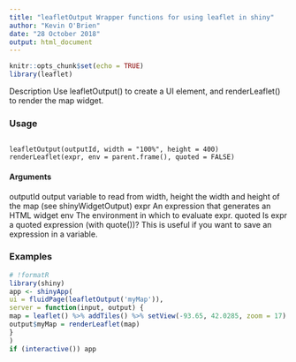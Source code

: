 ```yaml
---
title: "leafletOutput Wrapper functions for using leaflet in shiny"
author: "Kevin O'Brien"
date: "28 October 2018"
output: html_document
---
```


```r
knitr::opts_chunk$set(echo = TRUE)
library(leaflet)
```

Description
Use leafletOutput() to create a UI element, and renderLeaflet() to render the map widget.

### Usage
<pre><code>
leafletOutput(outputId, width = "100%", height = 400)
renderLeaflet(expr, env = parent.frame(), quoted = FALSE)
</code></pre> 

#### Arguments

outputId output variable to read from
width, height the width and height of the map (see shinyWidgetOutput)
expr An expression that generates an HTML widget
env The environment in which to evaluate expr.
quoted Is expr a quoted expression (with quote())? This is useful if you want to save
an expression in a variable.

### Examples
```r
# !formatR
library(shiny)
app <- shinyApp(
ui = fluidPage(leafletOutput('myMap')),
server = function(input, output) {
map = leaflet() %>% addTiles() %>% setView(-93.65, 42.0285, zoom = 17)
output$myMap = renderLeaflet(map)
}
)
if (interactive()) app
```
